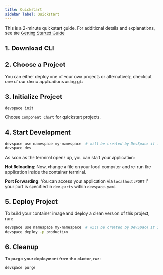 ```yaml
---
title: Quickstart
sidebar_label: Quickstart
---
```



This is a 2-minute quickstart guide. For additional details and explanations, see the [Getting Started Guide](./getting-started/installation.mdx).

## 1. Download CLI
<InstallFragment/>

## 2. Choose a Project
You can either deploy one of your own projects or alternatively, checkout one of our demo applications using git:

<ChooseProjectFragment/>

## 3. Initialize Project
```bash
devspace init
```
Choose `Component Chart` for quickstart projects.


## 4. Start Development
```bash
devspace use namespace my-namespace  # will be created by DevSpace if it does not exist
devspace dev
```

As soon as the terminal opens up, you can start your application:

<StartAppFragment/>

**Hot Reloading**: Now, change a file on your local computer and re-run the application inside the container terminal.

**Port Forwarding**: You can access your application via `localhost:PORT` if your port is specified in `dev.ports` within `devspace.yaml`.


## 5. Deploy Project
To build your container image and deploy a clean version of this project, run:
```bash
devspace use namespace my-namespace  # will be created by DevSpace if it does not exist
devspace deploy -p production
```

## 6. Cleanup
To purge your deployment from the cluster, run:
```bash
devspace purge
```
